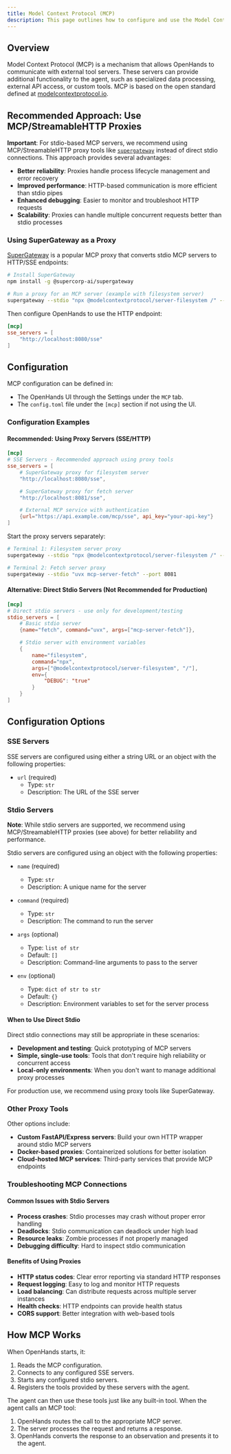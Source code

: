 ```yaml
---
title: Model Context Protocol (MCP)
description: This page outlines how to configure and use the Model Context Protocol (MCP) in OpenHands, allowing you to extend the agent's capabilities with custom tools.
---
```


## Overview

Model Context Protocol (MCP) is a mechanism that allows OpenHands to communicate with external tool servers. These
servers can provide additional functionality to the agent, such as specialized data processing, external API access,
or custom tools. MCP is based on the open standard defined at [modelcontextprotocol.io](https://modelcontextprotocol.io).

## Recommended Approach: Use MCP/StreamableHTTP Proxies

**Important**: For stdio-based MCP servers, we recommend using MCP/StreamableHTTP proxy tools like [`supergateway`](https://github.com/supercorp-ai/supergateway) instead of direct stdio connections. This approach provides several advantages:

- **Better reliability**: Proxies handle process lifecycle management and error recovery
- **Improved performance**: HTTP-based communication is more efficient than stdio pipes
- **Enhanced debugging**: Easier to monitor and troubleshoot HTTP requests
- **Scalability**: Proxies can handle multiple concurrent requests better than stdio processes

### Using SuperGateway as a Proxy

[SuperGateway](https://github.com/supercorp-ai/supergateway) is a popular MCP proxy that converts stdio MCP servers to HTTP/SSE endpoints:

```bash
# Install SuperGateway
npm install -g @supercorp-ai/supergateway

# Run a proxy for an MCP server (example with filesystem server)
supergateway --stdio "npx @modelcontextprotocol/server-filesystem /" --port 8080
```

Then configure OpenHands to use the HTTP endpoint:

```toml
[mcp]
sse_servers = [
    "http://localhost:8080/sse"
]
```

## Configuration

MCP configuration can be defined in:
* The OpenHands UI through the Settings under the `MCP` tab.
* The `config.toml` file under the `[mcp]` section if not using the UI.

### Configuration Examples

#### Recommended: Using Proxy Servers (SSE/HTTP)

```toml
[mcp]
# SSE Servers - Recommended approach using proxy tools
sse_servers = [
    # SuperGateway proxy for filesystem server
    "http://localhost:8080/sse",

    # SuperGateway proxy for fetch server
    "http://localhost:8081/sse",

    # External MCP service with authentication
    {url="https://api.example.com/mcp/sse", api_key="your-api-key"}
]
```

Start the proxy servers separately:
```bash
# Terminal 1: Filesystem server proxy
supergateway --stdio "npx @modelcontextprotocol/server-filesystem /" --port 8080

# Terminal 2: Fetch server proxy
supergateway --stdio "uvx mcp-server-fetch" --port 8081
```

#### Alternative: Direct Stdio Servers (Not Recommended for Production)

```toml
[mcp]
# Direct stdio servers - use only for development/testing
stdio_servers = [
    # Basic stdio server
    {name="fetch", command="uvx", args=["mcp-server-fetch"]},

    # Stdio server with environment variables
    {
        name="filesystem",
        command="npx",
        args=["@modelcontextprotocol/server-filesystem", "/"],
        env={
            "DEBUG": "true"
        }
    }
]
```

## Configuration Options

### SSE Servers

SSE servers are configured using either a string URL or an object with the following properties:

- `url` (required)
  - Type: `str`
  - Description: The URL of the SSE server

### Stdio Servers

**Note**: While stdio servers are supported, we recommend using MCP/StreamableHTTP proxies (see above) for better reliability and performance.

Stdio servers are configured using an object with the following properties:

- `name` (required)
  - Type: `str`
  - Description: A unique name for the server

- `command` (required)
  - Type: `str`
  - Description: The command to run the server

- `args` (optional)
  - Type: `list of str`
  - Default: `[]`
  - Description: Command-line arguments to pass to the server

- `env` (optional)
  - Type: `dict of str to str`
  - Default: `{}`
  - Description: Environment variables to set for the server process

#### When to Use Direct Stdio

Direct stdio connections may still be appropriate in these scenarios:
- **Development and testing**: Quick prototyping of MCP servers
- **Simple, single-use tools**: Tools that don't require high reliability or concurrent access
- **Local-only environments**: When you don't want to manage additional proxy processes

For production use, we recommend using proxy tools like SuperGateway.

### Other Proxy Tools

Other options include:

- **Custom FastAPI/Express servers**: Build your own HTTP wrapper around stdio MCP servers
- **Docker-based proxies**: Containerized solutions for better isolation
- **Cloud-hosted MCP services**: Third-party services that provide MCP endpoints

### Troubleshooting MCP Connections

#### Common Issues with Stdio Servers
- **Process crashes**: Stdio processes may crash without proper error handling
- **Deadlocks**: Stdio communication can deadlock under high load
- **Resource leaks**: Zombie processes if not properly managed
- **Debugging difficulty**: Hard to inspect stdio communication

#### Benefits of Using Proxies
- **HTTP status codes**: Clear error reporting via standard HTTP responses
- **Request logging**: Easy to log and monitor HTTP requests
- **Load balancing**: Can distribute requests across multiple server instances
- **Health checks**: HTTP endpoints can provide health status
- **CORS support**: Better integration with web-based tools

## How MCP Works

When OpenHands starts, it:

1. Reads the MCP configuration.
2. Connects to any configured SSE servers.
3. Starts any configured stdio servers.
4. Registers the tools provided by these servers with the agent.

The agent can then use these tools just like any built-in tool. When the agent calls an MCP tool:

1. OpenHands routes the call to the appropriate MCP server.
2. The server processes the request and returns a response.
3. OpenHands converts the response to an observation and presents it to the agent.
